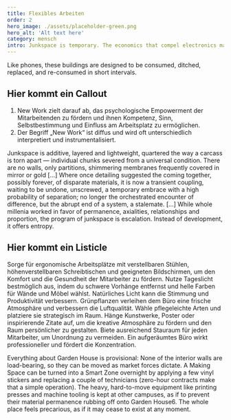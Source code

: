 ```yaml
---
title: Flexibles Arbeiten
order: 2
hero_image: ./assets/placeholder-green.png
hero_alt: 'Alt text here'
category: mensch
intro: Junkspace is temporary. The economics that compel electronics manufacturers to make sure your phone breaks after a couple of years apply just as well to construction.
---
```


Like phones, these buildings are designed to be consumed, ditched, replaced, and re-consumed in short intervals.

## Hier kommt ein Callout

<Callout>

1. New Work zielt darauf ab, das psychologische Empowerment der Mitarbeitenden zu fördern und ihnen Kompetenz, Sinn, Selbstbestimmung und Einfluss am Arbeitsplatz zu ermöglichen.
2. Der Begriff „New Work“ ist diffus und wird oft unterschiedlich interpretiert und instrumentalisiert.

</Callout>

Junkspace is additive, layered and lightweight, quartered the way a carcass is torn apart — individual chunks severed from a universal condition. There are no walls, only partitions, shimmering membranes frequently covered in mirror or gold […] Where once detailing suggested the coming together, possibly forever, of disparate materials, it is now a transient coupling, waiting to be undone, unscrewed, a temporary embrace with a high probability of separation; no longer the orchestrated encounter of difference, but the abrupt end of a system, a stalemate. […] While whole millenia worked in favor of permanence, axialities, relationships and proportion, the program of junkspace is escalation. Instead of development, it offers entropy.

## Hier kommt ein Listicle

<Listicle>
  <ListicleItem title="Ergonomie optimieren">
    Sorge für ergonomische Arbeitsplätze mit verstellbaren Stühlen, höhenverstellbaren Schreibtischen und geeigneten Bildschirmen, um den Komfort und
    die Gesundheit der Mitarbeiter zu fördern.
  </ListicleItem>
  <ListicleItem title="Natürliche Beleuchtung">
    Nutze Tageslicht bestmöglich aus, indem du schwere Vorhänge entfernst und helle Farben für Wände und Möbel wählst. Natürliches Licht kann die
    Stimmung und Produktivität verbessern.
  </ListicleItem>
  <ListicleItem title="Pflanzen einfügen">
    Grünpflanzen verleihen dem Büro eine frische Atmosphäre und verbessern die Luftqualität. Wähle pflegeleichte Arten und platziere sie strategisch
    im Raum.
  </ListicleItem>
  <ListicleItem title="Kunst und Dekoration">
    Hänge Kunstwerke, Poster oder inspirierende Zitate auf, um die kreative Atmosphäre zu fördern und den Raum persönlicher zu gestalten.
  </ListicleItem>
  <ListicleItem title="Ordnung halten">
    Biete ausreichend Stauraum für jeden Mitarbeiter, um Unordnung zu vermeiden. Ein aufgeräumtes Büro wirkt professioneller und fördert die
    Konzentration.
  </ListicleItem>
</Listicle>

Everything about Garden House is provisional: None of the interior walls are load-bearing, so they can be moved as market forces dictate. A Making Space can be turned into a Smart Zone overnight by applying a few vinyl stickers and replacing a couple of technicians (zero-hour contracts make that a simple operation). The heavy, hard-to-move equipment like printing presses and machine tooling is kept at other campuses, as if to prevent their material permanence rubbing off onto Garden House6. The whole place feels precarious, as if it may cease to exist at any moment.
